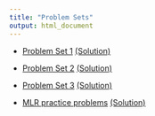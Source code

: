 ```yaml
---
title: "Problem Sets"
output: html_document
---
```


* [Problem Set 1](ps/ps1.html) [(Solution)](ps/hw1-sol.pdf)

* [Problem Set 2](ps/ps2.html) [(Solution)](ps/hw2-sol.pdf)

* [Problem Set 3](ps/ps3.html) [(Solution)](ps/hw3-sol.pdf)

* [MLR practice problems](ps/mlr-prac.html) [(Solution)](ps/sol-mlr-prac.pdf)